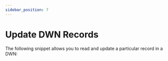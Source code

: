 ```yaml
---
sidebar_position: 7
---
```



# Update DWN Records

The following snippet allows you to read and update a particular record in a DWN:

<CodeSnippet functionName="updateDwnRecord" />
